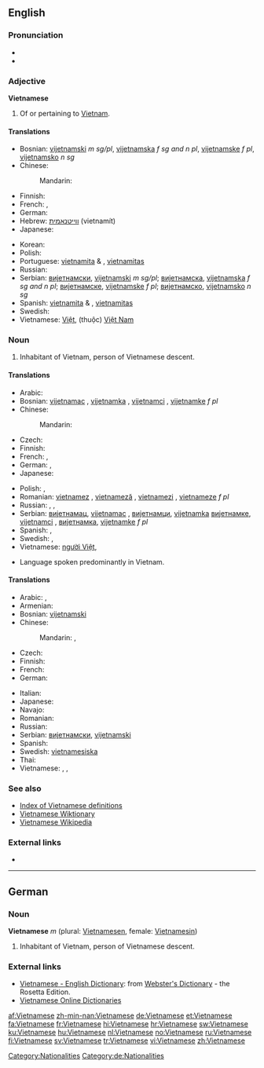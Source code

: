 {{interwiktionary|code=vi}}
==English==
{{wikipedia}}

===Pronunciation===
* {{audio|en-us-Vietnamese.ogg|Audio (US)}}
* {{rhymes|iːz}}

===Adjective===
'''Vietnamese'''

# Of or pertaining to [[Vietnam]].

====Translations====
{{trans-top|of or pertaining to Vietnam}}
* Bosnian: [[vijetnamski]] ''m sg/pl'', [[vijetnamska]] ''f sg and n pl'', [[vijetnamske]] ''f pl'', [[vijetnamsko]] ''n sg''
* Chinese:
*: Mandarin: {{t-|cmn|越南|alt=越南的|tr=Yuènán de|sc=Hani}}
* Finnish: {{t+|fi|vietnamilainen}}
* French: {{t+|fr|vietnamien|m}}, {{t+|fr|vietnamienne|f}}
* German: {{t+|de|vietnamesisch}}
* Hebrew: [[ווייטנאמית]] (vietnamít)
* Japanese: {{t|ja|ベトナム|tr=Betonamu-no|alt=ベトナムの|sc=Jpan}}
{{trans-mid}}
* Korean: {{t|ko|베트남|tr=Beteunam-ui|alt=베트남의|sc=Kore}}
* Polish: {{t+|pl|wietnamski}}
* Portuguese: [[vietnamita]] {{m}} & {{f}}, [[vietnamitas]] {{p}}
* Russian: {{t|ru|вьетнамский|tr=v'jetnámskij|sc=Cyrl}}
* Serbian: [[вијетнамски]], [[vijetnamski]] ''m sg/pl''; [[вијетнамска]], [[vijetnamska]] ''f sg and n pl''; [[вијетнамске]], [[vijetnamske]] ''f pl''; [[вијетнамско]], [[vijetnamsko]] ''n sg''
* Spanish: [[vietnamita]] {{m}} & {{f}}, [[vietnamitas]] {{p}}
* Swedish: {{t+|sv|vietnamesisk}}
* Vietnamese: [[Việt]], (thuộc) [[Việt Nam]]
{{trans-bottom}}

===Noun===
{{en-noun|Vietnamese}}

# Inhabitant of Vietnam, person of Vietnamese descent.

====Translations====
{{trans-top|Vietnamese person}}
* Arabic: {{t|ar|فيتنامي|tr=fitnaamiy|sc=Arab}}
* Bosnian: [[vijetnamac]] {{m}}, [[vijetnamka]] {{f}}, [[vijetnamci]] {{p}}, [[vijetnamke]] ''f pl''
* Chinese:
*: Mandarin: {{t|cmn|越南人|tr=Yuènánrén|sc=Hani}}
* Czech: {{t-|cs|Vietnamec|m}}
* Finnish: {{t+|fi|vietnamilainen}}
* French: {{t+|fr|Vietnamien|m}}, {{t+|fr|Vietnamienne|f}}
* German: {{t+|de|Vietnamese|m}}, {{t+|de|Vietnamesin|f}}
* Japanese: {{t|ja|ベトナム人|tr=Betonamu-jin|sc=Jpan}}
{{trans-mid}}
* Polish: {{t+|pl|Wietnamczyk|m}}, {{t+|pl|Wietnamka|f}}
* Romanian: [[vietnamez]] {{m}}, [[vietnameză]] {{f}}, [[vietnamezi]] {{p}}, [[vietnameze]] ''f pl''
* Russian: {{t|ru|вьетнамец|m|tr=v'jetnámec|sc=Cyrl}},  {{t|ru|вьетнамка|f|p|tr=v'jetnámka|sc=Cyrl}},  {{t|ru|вьетнамцы|p|tr=v'jetnámcy|sc=Cyrl}}
* Serbian: [[вијетнамац]], [[vijetnamac]] {{m}}, [[вијетнамци]], [[vijetnamka]] {{f}} [[вијетнамке]], [[vijetnamci]] {{p}}, [[вијетнамка]], [[vijetnamke]] ''f pl''
* Spanish: {{t+|es|vietnamita|m|f}}, {{t-|es|vietnamitas|p}}
* Swedish: {{t+|sv|vietnames|m}}, {{t+|sv|vietnamesiska|f}}
* Vietnamese: [[người Việt]],  {{t|vi|người Việt}}
{{trans-bottom}}

{{en-proper noun}}

* Language spoken predominantly in Vietnam.

====Translations====
{{trans-top|language}}
* Arabic: {{t|ar|الفيتنامية|f|tr=al-fitnamíyya|sc=Arab}},  {{t|ar|فيتنامي|m|tr=fitnaamiy|sc=Arab}}
* Armenian: {{t-|hy|վիետնամերեն|tr=vietnameren}}
* Bosnian: [[vijetnamski]] {{m}}
* Chinese:
*: Mandarin: {{t|cmn|越南語|sc=Hani}}, {{t|cmn|越南语|tr=Yuènányǔ|sc=Hani}}
* Czech: {{t-|cs|vietnamština|f}}
* Finnish: {{t+|fi|vietnam}}
* French: {{t+|fr|vietnamien|m}}
* German: {{t+|de|Vietnamesisch|n}}
{{trans-mid}}
* Italian: {{t+|it|vietnamita|m}}
* Japanese: {{t|ja|ベトナム語|tr=Betonamu-go|sc=Jpan}}
* Navajo: {{tø|nv|Biʼednam bizaad}}
* Romanian: {{t+|ro|vietnameză|f}}
* Russian: {{t|ru|вьетнамский|tr=v'jetnámskij|sc=Cyrl}}
* Serbian: [[вијетнамски]], [[vijetnamski]] {{m}}
* Spanish: {{t+|es|vietnamita|m}}
* Swedish: [[vietnamesiska]]
* Thai: {{t|th|ภาษาเวียดนาม|tr=paa-săa wîat-naam|sc=Thai}}
* Vietnamese: {{t|vi|tiếng Việt}},  {{t|vi|tiếng Việt Nam}},  {{t|vi|Việt ngữ}}
{{trans-bottom}}

===See also===
* [[Index:Vietnamese|Index of Vietnamese definitions]]
* [[:vi:Trang Chính|Vietnamese Wiktionary]]
* [[:vi:w:Trang Chính|Vietnamese Wikipedia]]

===External links===
* {{ISO 639|link=Ethnologue|1code=vi|code=vie}}

----

==German==

===Noun===
'''Vietnamese''' ''m'' (plural: [[Vietnamesen]], female: [[Vietnamesin]])

# Inhabitant of Vietnam, person of Vietnamese descent.

===External links===
* [http://www.websters-online-dictionary.org/definition/Vietnamese-english/ Vietnamese - English Dictionary]: from [http://www.websters-online-dictionary.org/ Webster's Dictionary] - the Rosetta Edition.
* [http://vdict.com Vietnamese Online Dictionaries]

[[Category:Nationalities]]
[[Category:de:Nationalities]]

[[af:Vietnamese]]
[[zh-min-nan:Vietnamese]]
[[de:Vietnamese]]
[[et:Vietnamese]]
[[fa:Vietnamese]]
[[fr:Vietnamese]]
[[hi:Vietnamese]]
[[hr:Vietnamese]]
[[sw:Vietnamese]]
[[ku:Vietnamese]]
[[hu:Vietnamese]]
[[nl:Vietnamese]]
[[no:Vietnamese]]
[[ru:Vietnamese]]
[[fi:Vietnamese]]
[[sv:Vietnamese]]
[[tr:Vietnamese]]
[[vi:Vietnamese]]
[[zh:Vietnamese]]